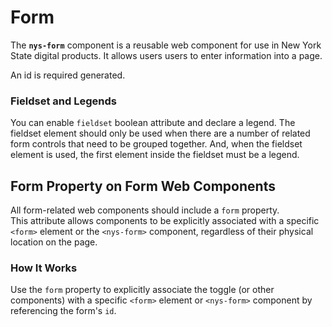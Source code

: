 
<Meta of={NysFormStories} title="Components/Form/Documentation" />

# Form

The **`nys-form`** component is a reusable web component for use in New York State digital products. It allows users users to enter information into a page.

An id is required generated.

<Canvas of={NysFormStories.Form} />

### Fieldset and Legends
You can enable `fieldset` boolean attribute and declare a legend.
The fieldset element should only be used when there are a number of related form controls that need to be grouped together. And, when the fieldset element is used, the first element inside the fieldset must be a legend.
<Canvas of={NysFormStories.Fieldset} />

## Form Property on Form Web Components
All form-related web components should include a `form` property. \
This attribute allows components to be explicitly associated with a specific `<form>` element or the `<nys-form>` component, regardless of their physical location on the page.

### How It Works
Use the `form` property to explicitly associate the toggle (or other components) with a specific `<form>` element or `<nys-form>` component by referencing the form's `id`.
```html
<!-- For example -->
<nys-form id="my-form">
  <nys-textinput form="my-form" label="Label"></nys-textinput>
  <nys-textinput form="my-form" label="Label"></nys-textinput>
  <nys-checkbox form="my-form" label="Label"></nys-checkbox>
</nys-form>
<nys-toggle form="my-form" label="Label" name="example-name"></nys-toggle>
```